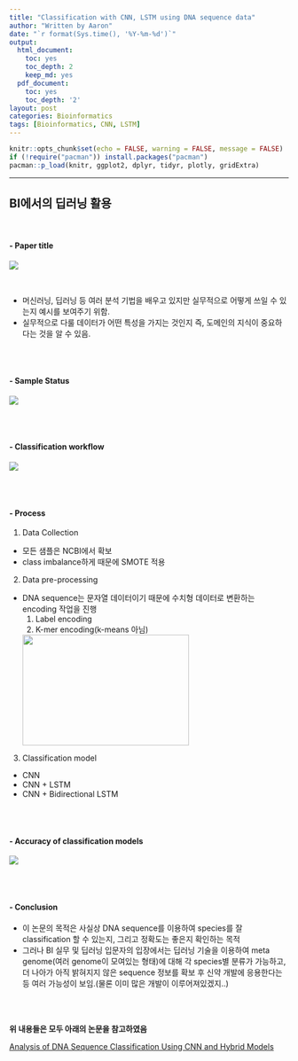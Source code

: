 ```yaml
---
title: "Classification with CNN, LSTM using DNA sequence data"
author: "Written by Aaron"
date: "`r format(Sys.time(), '%Y-%m-%d')`"
output:
  html_document:
    toc: yes
    toc_depth: 2
    keep_md: yes
  pdf_document:
    toc: yes
    toc_depth: '2'
layout: post
categories: Bioinformatics
tags: [Bioinformatics, CNN, LSTM]
---
```


```r
knitr::opts_chunk$set(echo = FALSE, warning = FALSE, message = FALSE)
if (!require("pacman")) install.packages("pacman")
pacman::p_load(knitr, ggplot2, dplyr, tidyr, plotly, gridExtra)
```

---

## BI에서의 딥러닝 활용

<br>


#### - Paper title

![](./assets/images/CV/BICase-1.png)

<br>

- 머신러닝, 딥러닝 등 여러 분석 기법을 배우고 있지만 실무적으로 어떻게 쓰일 수 있는지 예시를 보여주기 위함.
- 실무적으로 다룰 데이터가 어떤 특성을 가지는 것인지 즉, 도메인의 지식이 중요하다는 것을 알 수 있음.

<br><br>


#### - Sample Status

![](./assets/images/CV/BICase-2.png)

<br><br>

#### - Classification workflow

![](./assets/images/CV/BICase-3.png)

<br><br>

#### - Process

1. Data Collection
  - 모든 샘플은 NCBI에서 확보
  - class imbalance하게 때문에 SMOTE 적용
2. Data pre-processing
  - DNA sequence는 문자열 데이터이기 때문에 수치형 데이터로 변환하는 encoding 작업을 진행
    1. Label encoding
    2. K-mer encoding(k-means 아님)
    
    <img src="./assets/images/CV/BICase-4.png" width="300" height="200">

3. Classification model
  - CNN
  - CNN + LSTM
  - CNN + Bidirectional LSTM

<br><br>

#### - Accuracy of classification models

![](./assets/images/CV/BICase-5.png)

<br><br>

#### - Conclusion

- 이 논문의 목적은 사실상 DNA sequence를 이용하여 species를 잘 classification 할 수 있는지, 그리고 정확도는 좋은지 확인하는 목적
- 그러나 BI 실무 및 딥러닝 입문자의 입장에서는 딥러닝 기술을 이용하여 meta genome(여러 genome이 모여있는 형태)에 대해 각 species별 분류가 가능하고, 더 나아가 아직 밝혀지지 않은 sequence 정보를 확보 후 신약 개발에 응용한다는 등 여러 가능성이 보임.(물론 이미 많은 개발이 이루어져있겠지..)

<br><br>


**위 내용들은 모두 아래의 논문을 참고하였음**

[Analysis of DNA Sequence Classification Using CNN and Hybrid Models](https://www.hindawi.com/journals/cmmm/2021/1835056/)